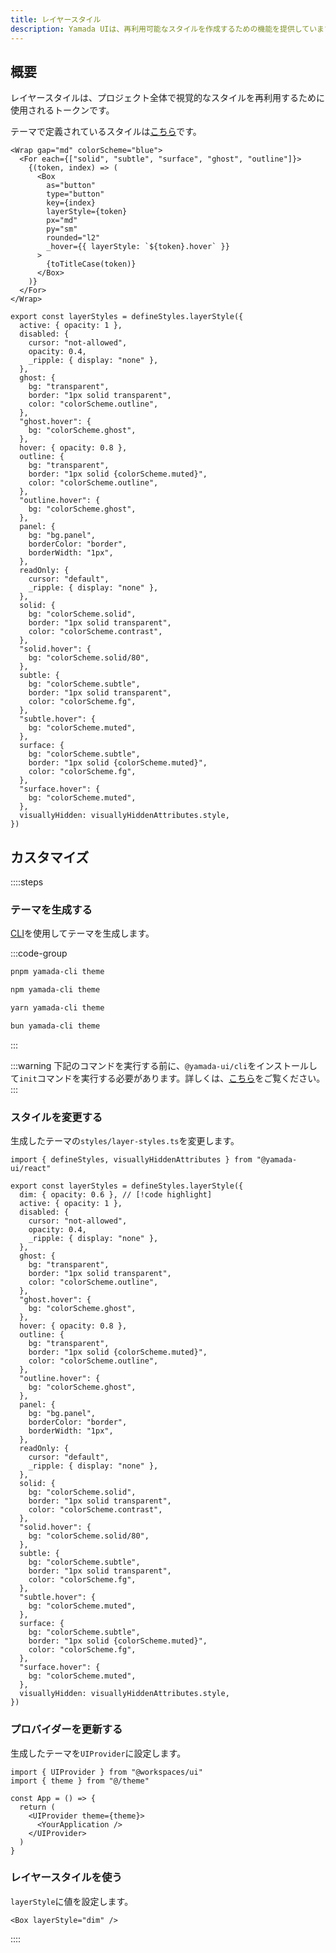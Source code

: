 ```yaml
---
title: レイヤースタイル
description: Yamada UIは、再利用可能なスタイルを作成するための機能を提供しています。
---
```


## 概要

レイヤースタイルは、プロジェクト全体で視覚的なスタイルを再利用するために使用されるトークンです。

テーマで定義されているスタイルは[こちら](https://github.com/yamada-ui/yamada-ui/blob/main/packages/react/src/theme/styles/layer-styles.ts)です。

```tsx preview
<Wrap gap="md" colorScheme="blue">
  <For each={["solid", "subtle", "surface", "ghost", "outline"]}>
    {(token, index) => (
      <Box
        as="button"
        type="button"
        key={index}
        layerStyle={token}
        px="md"
        py="sm"
        rounded="l2"
        _hover={{ layerStyle: `${token}.hover` }}
      >
        {toTitleCase(token)}
      </Box>
    )}
  </For>
</Wrap>
```

```tsx
export const layerStyles = defineStyles.layerStyle({
  active: { opacity: 1 },
  disabled: {
    cursor: "not-allowed",
    opacity: 0.4,
    _ripple: { display: "none" },
  },
  ghost: {
    bg: "transparent",
    border: "1px solid transparent",
    color: "colorScheme.outline",
  },
  "ghost.hover": {
    bg: "colorScheme.ghost",
  },
  hover: { opacity: 0.8 },
  outline: {
    bg: "transparent",
    border: "1px solid {colorScheme.muted}",
    color: "colorScheme.outline",
  },
  "outline.hover": {
    bg: "colorScheme.ghost",
  },
  panel: {
    bg: "bg.panel",
    borderColor: "border",
    borderWidth: "1px",
  },
  readOnly: {
    cursor: "default",
    _ripple: { display: "none" },
  },
  solid: {
    bg: "colorScheme.solid",
    border: "1px solid transparent",
    color: "colorScheme.contrast",
  },
  "solid.hover": {
    bg: "colorScheme.solid/80",
  },
  subtle: {
    bg: "colorScheme.subtle",
    border: "1px solid transparent",
    color: "colorScheme.fg",
  },
  "subtle.hover": {
    bg: "colorScheme.muted",
  },
  surface: {
    bg: "colorScheme.subtle",
    border: "1px solid {colorScheme.muted}",
    color: "colorScheme.fg",
  },
  "surface.hover": {
    bg: "colorScheme.muted",
  },
  visuallyHidden: visuallyHiddenAttributes.style,
})
```

## カスタマイズ

::::steps

### テーマを生成する

[CLI](/docs/theming/cli)を使用してテーマを生成します。

:::code-group

```bash [pnpm]
pnpm yamada-cli theme
```

```bash [npm]
npm yamada-cli theme
```

```bash [yarn]
yarn yamada-cli theme
```

```bash [bun]
bun yamada-cli theme
```

:::

:::warning
下記のコマンドを実行する前に、`@yamada-ui/cli`をインストールして`init`コマンドを実行する必要があります。詳しくは、[こちら](/docs/get-started/cli)をご覧ください。
:::

### スタイルを変更する

生成したテーマの`styles/layer-styles.ts`を変更します。

```tsx title="theme/styles/layer-styles.ts"
import { defineStyles, visuallyHiddenAttributes } from "@yamada-ui/react"

export const layerStyles = defineStyles.layerStyle({
  dim: { opacity: 0.6 }, // [!code highlight]
  active: { opacity: 1 },
  disabled: {
    cursor: "not-allowed",
    opacity: 0.4,
    _ripple: { display: "none" },
  },
  ghost: {
    bg: "transparent",
    border: "1px solid transparent",
    color: "colorScheme.outline",
  },
  "ghost.hover": {
    bg: "colorScheme.ghost",
  },
  hover: { opacity: 0.8 },
  outline: {
    bg: "transparent",
    border: "1px solid {colorScheme.muted}",
    color: "colorScheme.outline",
  },
  "outline.hover": {
    bg: "colorScheme.ghost",
  },
  panel: {
    bg: "bg.panel",
    borderColor: "border",
    borderWidth: "1px",
  },
  readOnly: {
    cursor: "default",
    _ripple: { display: "none" },
  },
  solid: {
    bg: "colorScheme.solid",
    border: "1px solid transparent",
    color: "colorScheme.contrast",
  },
  "solid.hover": {
    bg: "colorScheme.solid/80",
  },
  subtle: {
    bg: "colorScheme.subtle",
    border: "1px solid transparent",
    color: "colorScheme.fg",
  },
  "subtle.hover": {
    bg: "colorScheme.muted",
  },
  surface: {
    bg: "colorScheme.subtle",
    border: "1px solid {colorScheme.muted}",
    color: "colorScheme.fg",
  },
  "surface.hover": {
    bg: "colorScheme.muted",
  },
  visuallyHidden: visuallyHiddenAttributes.style,
})
```

### プロバイダーを更新する

生成したテーマを`UIProvider`に設定します。

```tsx {2,6}
import { UIProvider } from "@workspaces/ui"
import { theme } from "@/theme"

const App = () => {
  return (
    <UIProvider theme={theme}>
      <YourApplication />
    </UIProvider>
  )
}
```

### レイヤースタイルを使う

`layerStyle`に値を設定します。

```tsx
<Box layerStyle="dim" />
```

::::
